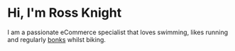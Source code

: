 # Hi, I'm Ross Knight

I am a passionate eCommerce specialist that loves swimming, likes running and regularly <a href="https://en.wikipedia.org/wiki/Hitting_the_wall">bonks</a> whilst biking.
